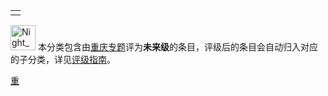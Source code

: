 {| align="right"
|{{Wikipedia:重庆专题/状态图表}}
|}
[[File:Night_of_Jiefangbei.jpg|40px]] 本分类包含由[[Wikipedia:重庆专题|重庆专题]]评为'''未来级'''的条目，评级后的条目会自动归入对应的子分类，详见[[Wikipedia:重庆专题/评级|评级指南]]。

{{cat class|topic=重庆|sort=重庆|class=未来}}

{{CategoryTOC}}
[[Category:专题级条目|重]]